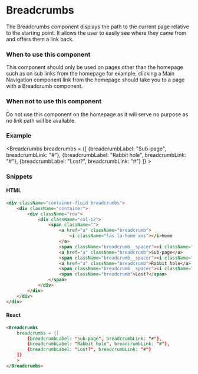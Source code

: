 
<Meta title="Components/Molecules/Breadcrumbs" component={Breadcrumbs} />

# Breadcrumbs

The Breadcrumbs component displays the path to the current page relative to the starting point. It allows the user to easily see where they came from and offers them a link back.

### When to use this component

This component should only be used on pages other than the homepage such as on sub links from the homepage for example, clicking a Main Navigation component link from the homepage should take you to a page with a Breadcrumb component.

### When not to use this component

Do not use this component on the homepage as it will serve no purpose as no link path will be available.

### Example

<Breadcrumbs
    breadcrumbs = {[
        {breadcrumbLabel: "Sub-page", breadcrumbLink: "#"},
        {breadcrumbLabel: "Rabbit hole", breadcrumbLink: "#"},
        {breadcrumbLabel: "Lost?", breadcrumbLink: "#"}
    ]}
    >
</Breadcrumbs>

### Snippets

#### HTML

```HTML
<div className="container-fluid breadcrumbs">
    <div className="container">
        <div className="row">
            <div className="col-12">
                <span className="">
                    <a href="a" className="breadcrumb">
                        <i className="las la-home xxs"></i>Home
                    </a>
                    <span className="breadcrumb__spacer"><i className="las la-angle-right xxs"></i></span>
                    <a href="a" className="breadcrumb">Sub-page</a>
                    <span className="breadcrumb__spacer"><i className="las la-angle-right xxs"></i></span>
                    <a href="a" className="breadcrumb">Rabbit hole</a>
                    <span className="breadcrumb__spacer"><i className="las la-angle-right xxs"></i></span>
                    <span className="breadcrumb">Lost?</span>
                </span>
            </div>
        </div>
    </div>
</div>
```

#### React

```HTML
<Breadcrumbs
    breadcrumbs = {[
        {breadcrumbLabel: "Sub-page", breadcrumbLink: "#"},
        {breadcrumbLabel: "Rabbit hole", breadcrumbLink: "#"},
        {breadcrumbLabel: "Lost?", breadcrumbLink: "#"}
    ]}
    >
</Breadcrumbs>
```